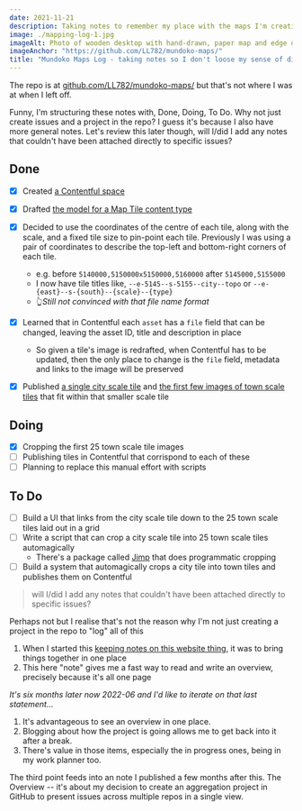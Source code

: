 ```yaml
---
date: 2021-11-21
description: Taking notes to remember my place with the maps I'm creating
image: ./mapping-log-1.jpg
imageAlt: Photo of wooden desktop with hand-drawn, paper map and edge of laptop
imageAnchor: "https://github.com/LL782/mundoko-maps/"
title: "Mundoko Maps Log - taking notes so I don't loose my sense of direction"
---
```


The repo is at [github.com/LL782/mundoko-maps/](https://github.com/LL782/mundoko-maps/) but that's not where I was at when I left off.

Funny, I'm structuring these notes with, Done, Doing, To Do. Why not just create issues and a project in the repo? I guess it's because I also have more general notes. Let's review this later though, will I/did I add any notes that couldn't have been attached directly to specific issues?

## Done

- [x] Created [a Contentful space](https://app.contentful.com/spaces/zy8ufabt1tm0/)
- [x] Drafted [the model for a Map Tile content type](https://app.contentful.com/spaces/zy8ufabt1tm0/content_types/mapTile/fields)
- [x] Decided to use the coordinates of the centre of each tile, along with the scale, and a fixed tile size to pin-point each tile. Previously I was using a pair of coordinates to describe the top-left and bottom-right corners of each tile.

  - e.g. before `5140000,5150000x5150000,5160000` after `5145000,5155000`
  - I now have tile titles like, `--e-5145--s-5155--city--topo` or `--e-{east}--s-{south}--{scale}--{type}`
  - 👆_Still not convinced with that file name format_

- [x] Learned that in Contentful each `asset` has a `file` field that can be changed, leaving the asset ID, title and description in place
  - So given a tile's image is redrafted, when Contentful has to be updated, then the only place to change is the `file` field, metadata and links to the image will be preserved
- [x] Published [a single city scale tile](https://app.contentful.com/spaces/zy8ufabt1tm0/entries/6ciH7fjDaJE1CASvSIuUcy) and [the first few images of town scale tiles](https://app.contentful.com/spaces/zy8ufabt1tm0/assets) that fit within that smaller scale tile

## Doing

- [x] Cropping the first 25 town scale tile images
- [ ] Publishing tiles in Contentful that corrispond to each of these
- [ ] Planning to replace this manual effort with scripts

## To Do

- [ ] Build a UI that links from the city scale tile down to the 25 town scale tiles laid out in a grid
- [ ] Write a script that can crop a city scale tile into 25 town scale tiles automagically
  - There's a package called [Jimp](https://www.npmjs.com/package/jimp) that does programmatic cropping
- [ ] Build a system that automagically crops a city tile into town tiles and publishes them on Contentful

> will I/did I add any notes that couldn't have been attached directly to specific issues?

Perhaps not but I realise that's not the reason why I'm not just creating a project in the repo to "log" all of this

1. When I started this [keeping notes on this website thing](https://www.laurencelord.co.uk/notes/i-am-writing-for-myself), it was to bring things together in one place
1. This here "note" gives me a fast way to read and write an overview, precisely because it's all one page

_It's six months later now 2022-06 and I'd like to iterate on that last statement..._

1. It's advantageous to see an overview in one place. 
1. Blogging about how the project is going allows me to get back into it after a break.
1. There's value in those items, especially the in progress ones, being in my work planner too.

The third point feeds into an note I published a few months after this. The Overview -- it's about my decision to create an aggregation project in GitHub to present issues across multiple repos in a single view. 

